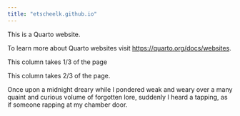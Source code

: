 ```yaml
---
title: "etscheelk.github.io"
---
```


This is a Quarto website.

To learn more about Quarto websites visit <https://quarto.org/docs/websites>.

::: {.grid}

::: {.g-col-4}
This column takes 1/3 of the page
:::

::: {.g-col-8}
This column takes 2/3 of the page. 

Once upon a midnight dreary while I pondered weak and weary over a many quaint and curious volume of forgotten lore, suddenly I heard a tapping, as if someone rapping at my chamber door. 
:::

:::
